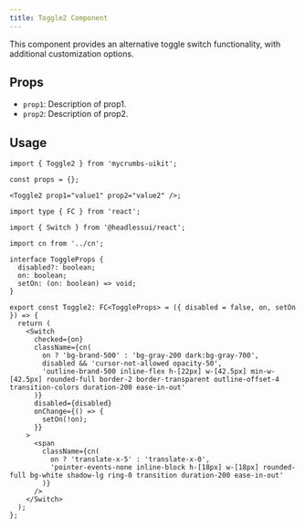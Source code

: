 ```yaml
---
title: Toggle2 Component
---
```


This component provides an alternative toggle switch functionality, with additional customization options.

## Props

- `prop1`: Description of prop1.
- `prop2`: Description of prop2.

## Usage

```tsx
import { Toggle2 } from 'mycrumbs-uikit';

const props = {};

<Toggle2 prop1="value1" prop2="value2" />;
```




```tsx
import type { FC } from 'react';

import { Switch } from '@headlessui/react';

import cn from '../cn';

interface ToggleProps {
  disabled?: boolean;
  on: boolean;
  setOn: (on: boolean) => void;
}

export const Toggle2: FC<ToggleProps> = ({ disabled = false, on, setOn }) => {
  return (
    <Switch
      checked={on}
      className={cn(
        on ? 'bg-brand-500' : 'bg-gray-200 dark:bg-gray-700',
        disabled && 'cursor-not-allowed opacity-50',
        'outline-brand-500 inline-flex h-[22px] w-[42.5px] min-w-[42.5px] rounded-full border-2 border-transparent outline-offset-4 transition-colors duration-200 ease-in-out'
      )}
      disabled={disabled}
      onChange={() => {
        setOn(!on);
      }}
    >
      <span
        className={cn(
          on ? 'translate-x-5' : 'translate-x-0',
          'pointer-events-none inline-block h-[18px] w-[18px] rounded-full bg-white shadow-lg ring-0 transition duration-200 ease-in-out'
        )}
      />
    </Switch>
  );
};

```